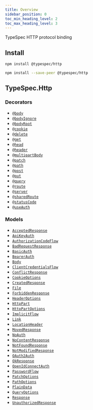 ```yaml
---
title: Overview
sidebar_position: 0
toc_min_heading_level: 2
toc_max_heading_level: 3
---
```



TypeSpec HTTP protocol binding

## Install

<Tabs>
<TabItem  label="In a spec" default>

```bash
npm install @typespec/http
```

</TabItem>
<TabItem  label="In a library" default>

```bash
npm install --save-peer @typespec/http
```

</TabItem>
</Tabs>

## TypeSpec.Http

### Decorators

- [`@body`](./decorators.md#@TypeSpec.Http.body)
- [`@bodyIgnore`](./decorators.md#@TypeSpec.Http.bodyIgnore)
- [`@bodyRoot`](./decorators.md#@TypeSpec.Http.bodyRoot)
- [`@cookie`](./decorators.md#@TypeSpec.Http.cookie)
- [`@delete`](./decorators.md#@TypeSpec.Http.delete)
- [`@get`](./decorators.md#@TypeSpec.Http.get)
- [`@head`](./decorators.md#@TypeSpec.Http.head)
- [`@header`](./decorators.md#@TypeSpec.Http.header)
- [`@multipartBody`](./decorators.md#@TypeSpec.Http.multipartBody)
- [`@patch`](./decorators.md#@TypeSpec.Http.patch)
- [`@path`](./decorators.md#@TypeSpec.Http.path)
- [`@post`](./decorators.md#@TypeSpec.Http.post)
- [`@put`](./decorators.md#@TypeSpec.Http.put)
- [`@query`](./decorators.md#@TypeSpec.Http.query)
- [`@route`](./decorators.md#@TypeSpec.Http.route)
- [`@server`](./decorators.md#@TypeSpec.Http.server)
- [`@sharedRoute`](./decorators.md#@TypeSpec.Http.sharedRoute)
- [`@statusCode`](./decorators.md#@TypeSpec.Http.statusCode)
- [`@useAuth`](./decorators.md#@TypeSpec.Http.useAuth)

### Models

- [`AcceptedResponse`](./data-types.md#TypeSpec.Http.AcceptedResponse)
- [`ApiKeyAuth`](./data-types.md#TypeSpec.Http.ApiKeyAuth)
- [`AuthorizationCodeFlow`](./data-types.md#TypeSpec.Http.AuthorizationCodeFlow)
- [`BadRequestResponse`](./data-types.md#TypeSpec.Http.BadRequestResponse)
- [`BasicAuth`](./data-types.md#TypeSpec.Http.BasicAuth)
- [`BearerAuth`](./data-types.md#TypeSpec.Http.BearerAuth)
- [`Body`](./data-types.md#TypeSpec.Http.Body)
- [`ClientCredentialsFlow`](./data-types.md#TypeSpec.Http.ClientCredentialsFlow)
- [`ConflictResponse`](./data-types.md#TypeSpec.Http.ConflictResponse)
- [`CookieOptions`](./data-types.md#TypeSpec.Http.CookieOptions)
- [`CreatedResponse`](./data-types.md#TypeSpec.Http.CreatedResponse)
- [`File`](./data-types.md#TypeSpec.Http.File)
- [`ForbiddenResponse`](./data-types.md#TypeSpec.Http.ForbiddenResponse)
- [`HeaderOptions`](./data-types.md#TypeSpec.Http.HeaderOptions)
- [`HttpPart`](./data-types.md#TypeSpec.Http.HttpPart)
- [`HttpPartOptions`](./data-types.md#TypeSpec.Http.HttpPartOptions)
- [`ImplicitFlow`](./data-types.md#TypeSpec.Http.ImplicitFlow)
- [`Link`](./data-types.md#TypeSpec.Http.Link)
- [`LocationHeader`](./data-types.md#TypeSpec.Http.LocationHeader)
- [`MovedResponse`](./data-types.md#TypeSpec.Http.MovedResponse)
- [`NoAuth`](./data-types.md#TypeSpec.Http.NoAuth)
- [`NoContentResponse`](./data-types.md#TypeSpec.Http.NoContentResponse)
- [`NotFoundResponse`](./data-types.md#TypeSpec.Http.NotFoundResponse)
- [`NotModifiedResponse`](./data-types.md#TypeSpec.Http.NotModifiedResponse)
- [`OAuth2Auth`](./data-types.md#TypeSpec.Http.OAuth2Auth)
- [`OkResponse`](./data-types.md#TypeSpec.Http.OkResponse)
- [`OpenIdConnectAuth`](./data-types.md#TypeSpec.Http.OpenIdConnectAuth)
- [`PasswordFlow`](./data-types.md#TypeSpec.Http.PasswordFlow)
- [`PatchOptions`](./data-types.md#TypeSpec.Http.PatchOptions)
- [`PathOptions`](./data-types.md#TypeSpec.Http.PathOptions)
- [`PlainData`](./data-types.md#TypeSpec.Http.PlainData)
- [`QueryOptions`](./data-types.md#TypeSpec.Http.QueryOptions)
- [`Response`](./data-types.md#TypeSpec.Http.Response)
- [`UnauthorizedResponse`](./data-types.md#TypeSpec.Http.UnauthorizedResponse)
